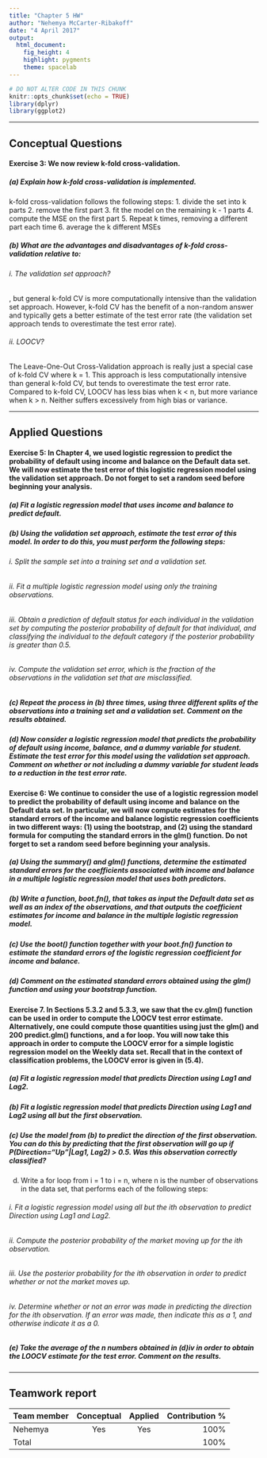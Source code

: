 ```yaml
---
title: "Chapter 5 HW"
author: "Nehemya McCarter-Ribakoff"
date: "4 April 2017"
output: 
  html_document: 
    fig_height: 4
    highlight: pygments
    theme: spacelab
---
```


```r
# DO NOT ALTER CODE IN THIS CHUNK
knitr::opts_chunk$set(echo = TRUE)
library(dplyr)
library(ggplot2)
```

* * *
## Conceptual Questions


#### Exercise 3: We now review k-fold cross-validation.

##### (a) Explain how k-fold cross-validation is implemented.

k-fold cross-validation follows the following steps:
1. divide the set into k parts
2. remove the first part
3. fit the model on the remaining k - 1 parts
4. compute the MSE on the first part
5. Repeat k times, removing a different part each time
6. average the k different MSEs

##### (b) What are the advantages and disadvantages of k-fold cross-validation relative to:

###### i. The validation set approach?

, but general k-fold CV is more computationally intensive than the validation set approach. However, k-fold CV has the benefit of a non-random answer and typically gets a better estimate of the test error rate (the validation set approach tends to overestimate the test error rate).

###### ii. LOOCV?

The Leave-One-Out Cross-Validation approach is really just a special case of k-fold CV where k = 1. This approach is less computationally intensive than general k-fold CV, but tends to overestimate the test error rate. Compared to k-fold CV, LOOCV has less bias when k < n, but more variance when k > n. Neither suffers excessively from high bias or variance.

* * *


## Applied Questions

#### Exercise 5: In Chapter 4, we used logistic regression to predict the probability of default using income and balance on the Default data set. We will now estimate the test error of this logistic regression model using the validation set approach. Do not forget to set a random seed before beginning your analysis.

##### (a) Fit a logistic regression model that uses income and balance to predict default.

##### (b) Using the validation set approach, estimate the test error of this model. In order to do this, you must perform the following steps:

###### i. Split the sample set into a training set and a validation set.

###### ii. Fit a multiple logistic regression model using only the training observations.

###### iii. Obtain a prediction of default status for each individual in the validation set by computing the posterior probability of default for that individual, and classifying the individual to the default category if the posterior probability is greater than 0.5.

###### iv. Compute the validation set error, which is the fraction of the observations in the validation set that are misclassified.

##### (c) Repeat the process in (b) three times, using three different splits of the observations into a training set and a validation set. Comment on the results obtained.

##### (d) Now consider a logistic regression model that predicts the probability of default using income, balance, and a dummy variable for student. Estimate the test error for this model using the validation set approach. Comment on whether or not including a dummy variable for student leads to a reduction in the test error rate.

#### Exercise 6: We continue to consider the use of a logistic regression model to predict the probability of default using income and balance on the Default data set. In particular, we will now compute estimates for the standard errors of the income and balance logistic regression coefficients in two different ways: (1) using the bootstrap, and (2) using the standard formula for computing the standard errors in the glm() function. Do not forget to set a random seed before beginning your analysis.

##### (a) Using the summary() and glm() functions, determine the estimated standard errors for the coefficients associated with income and balance in a multiple logistic regression model that uses both predictors.

##### (b) Write a function, boot.fn(), that takes as input the Default data set as well as an index of the observations, and that outputs the coefficient estimates for income and balance in the multiple logistic regression model.

##### (c) Use the boot() function together with your boot.fn() function to estimate the standard errors of the logistic regression coefficient for income and balance.

##### (d) Comment on the estimated standard errors obtained using the glm() function and using your bootstrap function.

#### Exercise 7. In Sections 5.3.2 and 5.3.3, we saw that the cv.glm() function can be used in order to compute the LOOCV test error estimate. Alternatively, one could compute those quantities using just the glm() and 200 predict.glm() functions, and a for loop. You will now take this approach in order to compute the LOOCV error for a simple logistic regression model on the Weekly data set. Recall that in the context of classification problems, the LOOCV error is given in (5.4).

##### (a) Fit a logistic regression model that predicts Direction using Lag1 and Lag2.

##### (b) Fit a logistic regression model that predicts Direction using Lag1 and Lag2 using all but the first observation.

##### (c) Use the model from (b) to predict the direction of the first observation. You can do this by predicting that the first observation will go up if P(Direction="Up"|Lag1, Lag2) > 0.5. Was this observation correctly classified?
(d) Write a for loop from i = 1 to i = n, where n is the number of observations in the data set, that performs each of the following steps:

###### i. Fit a logistic regression model using all but the ith observation to predict Direction using Lag1 and Lag2.

###### ii. Compute the posterior probability of the market moving up for the ith observation.

###### iii. Use the posterior probability for the ith observation in order to predict whether or not the market moves up.

###### iv. Determine whether or not an error was made in predicting the direction for the ith observation. If an error was made, then indicate this as a 1, and otherwise indicate it as a 0.

##### (e) Take the average of the n numbers obtained in (d)iv in order to obtain the LOOCV estimate for the test error. Comment on the results.

* * *

## Teamwork report

<!--
For each team member, write their name, whether they attended the lab session, 
whether they were the author for this week, and their contribution to the lab 
report (as a percentage). The percentages should add up to 100.
-->

| Team member             | Conceptual | Applied  | Contribution % |
|:------------------------|:----------:|:--------:|---------------:|
| Nehemya                 |    Yes     |   Yes    | 100%           |
| Total                   |            |          | 100%           |